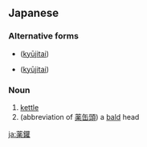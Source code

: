 ==Japanese==
{{ja-kanjitab|薬|鑵}}

===Alternative forms===
* {{l|ja|薬罐}} ([[kyūjitai]])
* {{l|ja|藥罐}} ([[kyūjitai]])

===Noun===
{{ja-noun|やかん|shin=薬缶}}

# [[kettle]]
# (abbreviation of [[薬缶頭]]) a [[bald]] head

[[ja:薬鑵]]